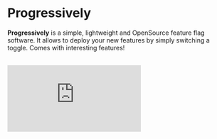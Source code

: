 # Progressively

**Progressively** is a simple, lightweight and OpenSource feature flag software. It allows to deploy your new features by simply switching a toggle. Comes with interesting features!

<br />

<div style={{ padding: "35.79% 0 0 0", position: "relative" }}>
  <iframe
    src="https://player.vimeo.com/video/838070241?badge=0&amp;autopause=0&amp;player_id=0&amp;app_id=58479"
    frameborder="0"
    allow="autoplay; fullscreen; picture-in-picture"
    allowfullscreen
    style={{
      position: "absolute",
      top: 0,
      left: 0,
      width: "100%",
      height: "100%",
    }}
    title="Introducing Progressively"
  ></iframe>
</div>

<script src="https://player.vimeo.com/api/player.js"></script>
